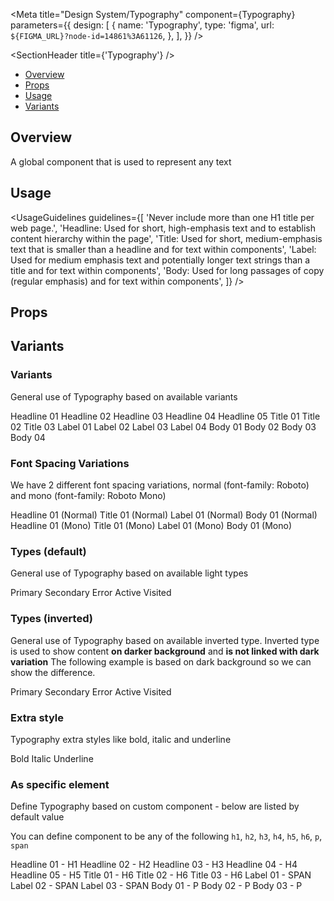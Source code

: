 
<Meta
  title="Design System/Typography"
  component={Typography}
  parameters={{
    design: [
      {
        name: 'Typography',
        type: 'figma',
        url: `${FIGMA_URL}?node-id=14861%3A61126`,
      },
    ],
  }}
/>

<SectionHeader title={'Typography'} />

- [Overview](#overview)
- [Props](#props)
- [Usage](#usage)
- [Variants](#variants)

## Overview

A global component that is used to represent any text

## Usage

<UsageGuidelines
  guidelines={[
    'Never include more than one H1 title per web page.',
    'Headline: Used for short, high-emphasis text and to establish content hierarchy within the page',
    'Title: Used for short, medium-emphasis text that is smaller than a headline and for text within components',
    'Label: Used for medium emphasis text and potentially longer text strings than a title and for text within components',
    'Body: Used for long passages of copy (regular emphasis) and for text within components',
  ]}
/>

## Props

<Props of={Typography} />

## Variants

### Variants

General use of Typography based on available variants

<Preview>
  <Story name="Variants">
    <Stack isVertical>
      <Typography variant={'headline01'}>Headline 01</Typography>
      <Typography variant={'headline02'}>Headline 02</Typography>
      <Typography variant={'headline03'}>Headline 03</Typography>
      <Typography variant={'headline04'}>Headline 04</Typography>
      <Typography variant={'headline05'}>Headline 05</Typography>
      <Typography variant={'title01'}>Title 01</Typography>
      <Typography variant={'title02'}>Title 02</Typography>
      <Typography variant={'title03'}>Title 03</Typography>
      <Typography variant={'label01'}>Label 01</Typography>
      <Typography variant={'label02'}>Label 02</Typography>
      <Typography variant={'label03'}>Label 03</Typography>
      <Typography variant={'label04'}>Label 04</Typography>
      <Typography variant={'body01'}>Body 01</Typography>
      <Typography variant={'body02'}>Body 02</Typography>
      <Typography variant={'body03'}>Body 03</Typography>
      <Typography variant={'body04'}>Body 04</Typography>
    </Stack>
  </Story>
</Preview>

### Font Spacing Variations

We have 2 different font spacing variations, normal (font-family: Roboto) and mono (font-family: Roboto Mono)

<Preview>
  <Story name="Font Spacing Variations">
    <Stack isVertical>
      <Typography variant={'headline01'}>Headline 01 (Normal)</Typography>
      <Typography variant={'title01'}>Title 01 (Normal)</Typography>
      <Typography variant={'label01'}>Label 01 (Normal)</Typography>
      <Typography variant={'body01'}>Body 01 (Normal)</Typography>
      <Typography fontSpacing="mono" variant={'headline01'}>
        Headline 01 (Mono)
      </Typography>
      <Typography fontSpacing="mono" variant={'title01'}>
        Title 01 (Mono)
      </Typography>
      <Typography fontSpacing="mono" variant={'label01'}>
        Label 01 (Mono)
      </Typography>
      <Typography fontSpacing="mono" variant={'body01'}>
        Body 01 (Mono)
      </Typography>
    </Stack>
  </Story>
</Preview>

### Types (default)

General use of Typography based on available light types

<Preview>
  <Story name="Types (default)">
    <Stack isVertical>
      <Typography type={'primary'}>Primary</Typography>
      <Typography type={'secondary'}>Secondary</Typography>
      <Typography type={'error'}>Error</Typography>
      <Typography type={'active'}>Active</Typography>
      <Typography type={'visited'}>Visited</Typography>
    </Stack>
  </Story>
</Preview>

### Types (inverted)

General use of Typography based on available inverted type.
Inverted type is used to show content **on darker background** and **is not linked with dark variation**
The following example is based on dark background so we can show the difference.

<Preview>
  <Story name="Types (inverted)">
    <Stack isVertical isInverted>
      <Typography type={'primary'} isInverted>
        Primary
      </Typography>
      <Typography type={'secondary'} isInverted>
        Secondary
      </Typography>
      <Typography type={'error'} isInverted>
        Error
      </Typography>
      <Typography type={'active'} isInverted>
        Active
      </Typography>
      <Typography type={'visited'} isInverted>
        Visited
      </Typography>
    </Stack>
  </Story>
</Preview>

### Extra style

Typography extra styles like bold, italic and underline

<Preview>
  <Story name="Extra style">
    <Stack isVertical>
      <Typography isBold>Bold</Typography>
      <Typography isItalic>Italic</Typography>
      <Typography isUnderline>Underline</Typography>
    </Stack>
  </Story>
</Preview>

### As specific element

Define Typography based on custom component - below are listed by default value

You can define component to be any of the following `h1`, `h2`, `h3`, `h4`, `h5`, `h6`, `p`, `span`

<Preview>
  <Story name="As specific element">
    <Stack isVertical>
      <Typography variant={'headline01'} component="h1">
        Headline 01 - H1
      </Typography>
      <Typography variant={'headline02'} component="h2">
        Headline 02 - H2
      </Typography>
      <Typography variant={'headline03'} component="h3">
        Headline 03 - H3
      </Typography>
      <Typography variant={'headline04'} component="h4">
        Headline 04 - H4
      </Typography>
      <Typography variant={'headline05'} component="h5">
        Headline 05 - H5
      </Typography>
      <Typography variant={'title01'} component="h6">
        Title 01 - H6
      </Typography>
      <Typography variant={'title02'} component="h6">
        Title 02 - H6
      </Typography>
      <Typography variant={'title03'} component="h6">
        Title 03 - H6
      </Typography>
      <Typography variant={'label01'} component="span">
        Label 01 - SPAN
      </Typography>
      <Typography variant={'label02'} component="span">
        Label 02 - SPAN
      </Typography>
      <Typography variant={'label03'} component="span">
        Label 03 - SPAN
      </Typography>
      <Typography variant={'body01'} component="p">
        Body 01 - P
      </Typography>
      <Typography variant={'body02'} component="p">
        Body 02 - P
      </Typography>
      <Typography variant={'body03'} component="p">
        Body 03 - P
      </Typography>
    </Stack>
  </Story>
</Preview>
